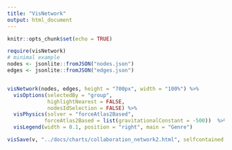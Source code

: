 ```yaml
---
title: "VisNetwork"
output: html_document
---
```


```r
knitr::opts_chunk$set(echo = TRUE)
```


```r
require(visNetwork)
# minimal example
nodes <- jsonlite::fromJSON("nodes.json")
edges <- jsonlite::fromJSON("edges.json")


visNetwork(nodes, edges, height = "700px", width = "100%") %>%
  visOptions(selectedBy = "group", 
             highlightNearest = FALSE, 
             nodesIdSelection = FALSE) %>%
  visPhysics(solver = "forceAtlas2Based", 
            forceAtlas2Based = list(gravitationalConstant = -500))  %>%
  visLegend(width = 0.1, position = "right", main = "Genre")

```


```r
visSave(v, "../docs/charts/collaboration_network2.html", selfcontained = TRUE, background = "white")
```

